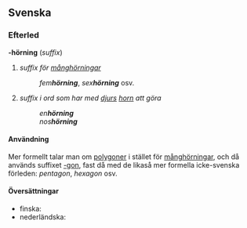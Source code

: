 ==Svenska==
===Efterled===
{{efterled|sv}}
'''-hörning''' (''suffix'')
#{{tagg|geometri|vardagligt}} ''suffix för [[månghörning]]ar''
#:{{etymologi|Av ''[[hörn]]'' och ''[[-ing]]''.}}
#:''fem'''hörning''''', ''sex'''hörning''''' osv.
#:{{synonymer|[[-gon]]}}
#''suffix i ord som har med [[djur]]s [[horn]] att göra''
#:{{etymologi|Av ''[[horn]]'' och ''[[-ing]]'' med omljud.}}
#:''en'''hörning'''''
#:''nos'''hörning'''''

====Användning====
Mer formellt talar man om [[polygon]]er i stället för [[månghörningar]], och då används suffixet [[-gon]], fast då med de likaså mer formella icke-svenska förleden: ''pentagon'', ''hexagon'' osv.

====Översättningar====
{{ö-topp|suffix för månghörningar}}
*finska: {{ö+|fi|-kulmio}}
*nederländska: {{ö|nl|-hoek}}
{{ö-botten}}
